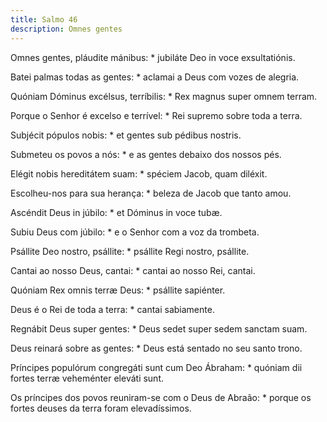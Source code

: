 ```yaml
---
title: Salmo 46
description: Omnes gentes
---
```


<div class="side-by-side not-content">

Omnes gentes, pláudite mánibus: * jubiláte Deo in voce exsultatiónis.

Batei palmas todas as gentes: * aclamai a Deus com vozes de alegria.

Quóniam Dóminus excélsus, terríbilis: * Rex magnus super omnem terram.

Porque o Senhor é excelso e terrível: * Rei supremo sobre toda a terra.

Subjécit pópulos nobis: * et gentes sub pédibus nostris.

Submeteu os povos a nós: * e as gentes debaixo dos nossos pés.

Elégit nobis hereditátem suam: * spéciem Jacob, quam diléxit.

Escolheu-nos para sua herança: * beleza de Jacob que tanto amou.

Ascéndit Deus in júbilo: * et Dóminus in voce tubæ.

Subiu Deus com júbilo: * e o Senhor com a voz da trombeta.

Psállite Deo nostro, psállite: * psállite Regi nostro, psállite.

Cantai ao nosso Deus, cantai: * cantai ao nosso Rei, cantai.

Quóniam Rex omnis terræ Deus: * psállite sapiénter.

Deus é o Rei de toda a terra: * cantai sabiamente.

Regnábit Deus super gentes: * Deus sedet super sedem sanctam suam.

Deus reinará sobre as gentes: * Deus está sentado no seu santo trono.

Príncipes populórum congregáti sunt cum Deo Ábraham: * quóniam dii fortes terræ veheménter eleváti sunt.

Os príncipes dos povos reuniram-se com o Deus de Abraão: * porque os fortes deuses da terra foram elevadíssimos.

</div>
